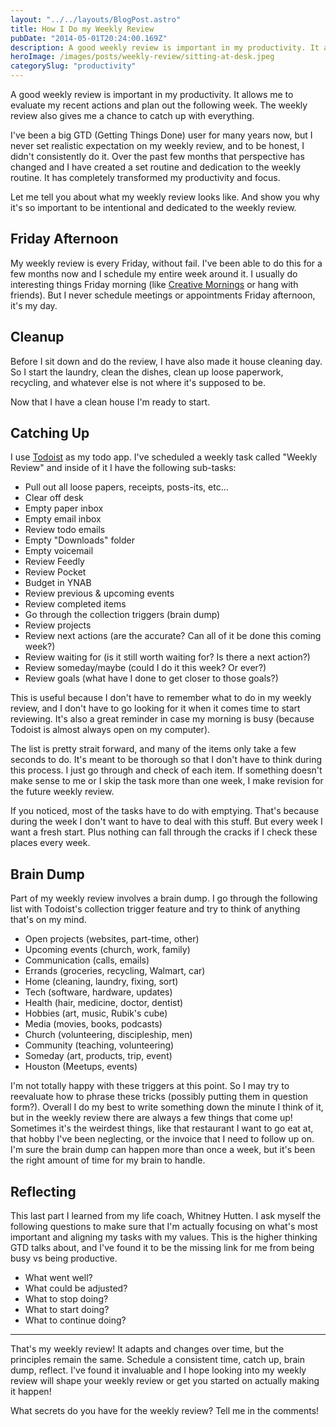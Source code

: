 ```yaml
---
layout: "../../layouts/BlogPost.astro"
title: How I Do my Weekly Review
pubDate: "2014-05-01T20:24:00.169Z"
description: A good weekly review is important in my productivity. It allows me to evaluate my recent actions and plan out the following week.
heroImage: /images/posts/weekly-review/sitting-at-desk.jpeg
categorySlug: "productivity"
---
```


A good weekly review is important in my productivity. It allows me to evaluate my recent actions and plan out the following week. The weekly review also gives me a chance to catch up with everything.

I've been a big GTD (Getting Things Done) user for many years now, but I never set realistic expectation on my weekly review, and to be honest, I didn't consistently do it. Over the past few months that perspective has changed and I have created a set routine and dedication to the weekly routine. It has completely transformed my productivity and focus.

Let me tell you about what my weekly review looks like. And show you why it's so important to be intentional and dedicated to the weekly review.

## Friday Afternoon

My weekly review is every Friday, without fail. I've been able to do this for a few months now and I schedule my entire week around it. I usually do interesting things Friday morning (like <a href="http://creativemornings.com/cities/hou" target="_blank" rel="noopener">Creative Mornings</a> or hang with friends). But I never schedule meetings or appointments Friday afternoon, it's my day.

## Cleanup

Before I sit down and do the review, I have also made it house cleaning day. So I start the laundry, clean the dishes, clean up loose paperwork, recycling, and whatever else is not where it's supposed to be.

Now that I have a clean house I'm ready to start.

## Catching Up

I use <a href="https://todoist.com/" target="_blank" rel="noopener">Todoist</a> as my todo app. I've scheduled a weekly task called "Weekly Review" and inside of it I have the following sub-tasks:

- Pull out all loose papers, receipts, posts-its, etc...
- Clear off desk
- Empty paper inbox
- Empty email inbox
- Review todo emails
- Empty "Downloads" folder
- Empty voicemail
- Review Feedly
- Review Pocket
- Budget in YNAB
- Review previous & upcoming events
- Review completed items
- Go through the collection triggers (brain dump)
- Review projects
- Review next actions (are the accurate? Can all of it be done this coming week?)
- Review waiting for (is it still worth waiting for? Is there a next action?)
- Review someday/maybe (could I do it this week? Or ever?)
- Review goals (what have I done to get closer to those goals?)

This is useful because I don't have to remember what to do in my weekly review, and I don't have to go looking for it when it comes time to start reviewing. It's also a great reminder in case my morning is busy (because Todoist is almost always open on my computer).

The list is pretty strait forward, and many of the items only take a few seconds to do. It's meant to be thorough so that I don't have to think during this process. I just go through and check of each item. If something doesn't make sense to me or I skip the task more than one week, I make revision for the future weekly review.

If you noticed, most of the tasks have to do with emptying. That's because during the week I don't want to have to deal with this stuff. But every week I want a fresh start. Plus nothing can fall through the cracks if I check these places every week.

## Brain Dump

Part of my weekly review involves a brain dump. I go through the following list with Todoist's collection trigger feature and try to think of anything that's on my mind.

- Open projects (websites, part-time, other)
- Upcoming events (church, work, family)
- Communication (calls, emails)
- Errands (groceries, recycling, Walmart, car)
- Home (cleaning, laundry, fixing, sort)
- Tech (software, hardware, updates)
- Health (hair, medicine, doctor, dentist)
- Hobbies (art, music, Rubik's cube)
- Media (movies, books, podcasts)
- Church (volunteering, discipleship, men)
- Community (teaching, volunteering)
- Someday (art, products, trip, event)
- Houston (Meetups, events)

I'm not totally happy with these triggers at this point. So I may try to reevaluate how to phrase these tricks (possibly putting them in question form?). Overall I do my best to write something down the minute I think of it, but in the weekly review there are always a few things that come up! Sometimes it's the weirdest things, like that restaurant I want to go eat at, that hobby I've been neglecting, or the invoice that I need to follow up on. I'm sure the brain dump can happen more than once a week, but it's been the right amount of time for my brain to handle.

## Reflecting

This last part I learned from my life coach, Whitney Hutten. I ask myself the following questions to make sure that I'm actually focusing on what's most important and aligning my tasks with my values. This is the higher thinking GTD talks about, and I've found it to be the missing link for me from being busy vs being productive.

- What went well?
- What could be adjusted?
- What to stop doing?
- What to start doing?
- What to continue doing?

---

That's my weekly review! It adapts and changes over time, but the principles remain the same. Schedule a consistent time, catch up, brain dump, reflect. I've found it invaluable and I hope looking into my weekly review will shape your weekly review or get you started on actually making it happen!

What secrets do you have for the weekly review? Tell me in the comments!
